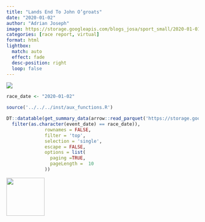 ```yaml
---
title: "Lands End To John O’groats"
date: "2020-01-02"
author: "Adrian Joseph"
image: https://storage.googleapis.com/blogs_josa/sport_small/2020-01-01_LANDS_END_TO_JOHN_O%E2%80%99GROATS/img/01.png
categories: [race report, virtual]
format: html
lightbox:
  match: auto
  effect: fade
  desc-position: right
  loop: false
---
```

![](https://storage.googleapis.com/blogs_josa/sport_small/2020-01-01_LANDS_END_TO_JOHN_O%E2%80%99GROATS/img/01.png)

```r
race_date <- "2020-01-02"

source('../../../inst/aux_functions.R')

DT::datatable(get_summary_data(arrow::read_parquet('https://storage.googleapis.com/blogs_josa/sport/parquets/main_dataset.parquet') |>
  filter(as.character(event_date) == race_date)),
              rownames = FALSE,
              filter = 'top',
              selection = 'single',
              escape = FALSE,
              options = list(
                paging =TRUE,
                pageLength =  10
              ))
```





::: {layout-ncol=4}
![](https://storage.googleapis.com/blogs_josa/sport_small/2020-01-01_LANDS_END_TO_JOHN_O%E2%80%99GROATS/img/01.png){ width="100" group="hi" }


:::
